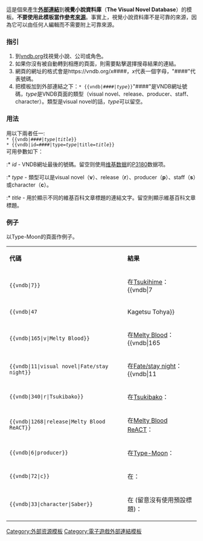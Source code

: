 {{Documentation subpage}}
<!-- Categories and interwikis go at the bottom of this page. -->
{{Uses Wikidata|P3180}}
這是個來產生'''[[维基百科:外部链接|外部連結]]'''到'''視覺小說資料庫'''（'''The Visual Novel Database'''）的模板。'''不要使用此模板當作[[Wikipedia:Citing sources|參考來源]]'''。事實上，視覺小說資料庫不是可靠的來源，因為它可以由任何人編輯而不需要附上可靠來源。

===指引===
# 到[https://vndb.org/v/all vndb.org]找視覺小說、公司或角色。
# 如果你沒有被自動轉到相應的頁面，則需要點擊選擇搜尋結果的連結。
# 網頁的網址的格式會是<nowiki>https://vndb.org/</nowiki>''x''<nowiki>####</nowiki>，''x''代表一個字母，"####"代表號碼。
# 把模板加到外部連結之下：<code><nowiki>* {{vndb|####|</nowiki>''type''<nowiki>}}</nowiki></code>"####"是VNDB網址號碼，''type''是VNDB頁面的類型（visual novel、release、producer、staff、character）。類型是visual novel的話，''type''可以留空。

===用法===
用以下兩者任一:<br />
<code><nowiki>* {{vndb|####|</nowiki>''type''<nowiki>|</nowiki>''title''<nowiki>}}</nowiki></code><br/>
<code><nowiki>* {{vndb|id=####|type=</nowiki>''type''<nowiki>|title=</nowiki>''title''<nowiki>}}</nowiki></code><br/>
可用參數如下：
:* ''id'' - VNDB網址最後的號碼。留空则使用[[维基数据]]的[[d:Property:P3180|P3180]]数据项。
:* ''type'' - 類型可以是visual novel（'''v'''）、release（'''r'''）、producer（'''p'''）、staff（'''s'''）或character（'''c'''）。
:* ''title'' - 用於顯示不同的維基百科文章標題的連結文字。留空則顯示維基百科文章標題。

===例子===
以Type-Moon的頁面作例子。

{| class="wikitable"
| '''代碼'''
| '''結果'''
|-
| <code><nowiki>{{vndb|7}}</nowiki></code>
| 在[[Tsukihime]]：<br />{{vndb|7||Tsukihime}}
|-
| <code><nowiki>{{vndb|47||Kagetsu Tohya}}</nowiki></code>
| 在{{link-en|Kagetsu Tohya|Kagetsu Tohya}}：<br />{{vndb|47||Kagetsu Tohya}}
|-
| <code><nowiki>{{vndb|165|v|Melty Blood}}</nowiki></code>
| 在[[Melty Blood]]：<br />{{vndb|165||Melty Blood}}
|-
| <code><nowiki>{{vndb|11|visual novel|Fate/stay night}}</nowiki></code>
| 在[[Fate/stay night]]：<br />{{vndb|11||Fate/stay night}}
|-
| <code><nowiki>{{vndb|340|r|Tsukibako}}</nowiki></code>
| 在[[Tsukibako]]：<br />{{vndb|340|r|Tsukibako}}
|-
| <code><nowiki>{{vndb|1268|release|Melty Blood ReACT}}</nowiki></code>
| 在[[Melty Blood ReACT]]：<br />{{vndb|1268|r|Melty Blood ReACT}}
|-
| <code><nowiki>{{vndb|6|producer}}</nowiki></code>
| 在[[Type-Moon]]：<br />{{vndb|6|p|Type-Moon}}
|-
| <code><nowiki>{{vndb|72|c}}</nowiki></code>
| 在{{link-en|Shiki Tohno|Shiki Tohno}}：<br />{{vndb|72|c|Shiki Tohno}}
|-
| <code><nowiki>{{vndb|33|character|Saber}}</nowiki></code>
| 在{{link-en|Saber (Fate/stay night)|Saber (Fate/stay night)}} (留意沒有使用預設標題)：<br />{{vndb|33|c|Saber}}
|}

<includeonly>
<!-- Categories and interwikis go here: -->
[[Category:外部资源模板]]
[[Category:電子遊戲外部連結模板]]

</includeonly>